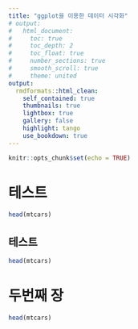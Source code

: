 ```yaml
---
title: "ggplot을 이용한 데이터 시각화"
# output:
#   html_document:
#     toc: true
#     toc_depth: 2
#     toc_float: true
#     number_sections: true
#     smooth_scroll: true
#     theme: united
output:
  rmdformats::html_clean:
    self_contained: true
    thumbnails: true
    lightbox: true
    gallery: false
    highlight: tango
    use_bookdown: true
---
```


```r
knitr::opts_chunk$set(echo = TRUE)
```

# 테스트

```r
head(mtcars)
```

## 테스트

```r
head(mtcars)
```

# 두번째 장

```r
head(mtcars)
```